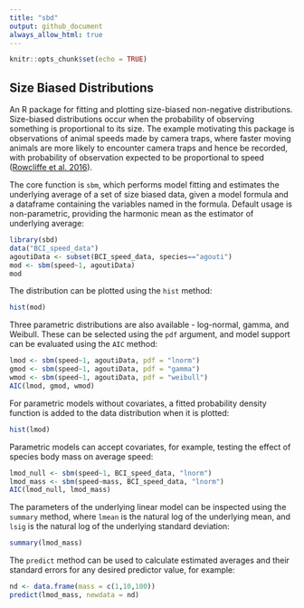 ```yaml
---
title: "sbd"
output: github_document
always_allow_html: true
---
```


```r
knitr::opts_chunk$set(echo = TRUE)
```

## Size Biased Distributions

An R package for fitting and plotting size-biased non-negative distributions. Size-biased distributions occur when the probability of observing something is proportional to its size. The example motivating this package is observations of animal speeds made by camera traps, where faster moving animals are more likely to encounter camera traps and hence be recorded, with probability of observation expected to be proportional to speed ([Rowcliffe et al. 2016](https://zslpublications.onlinelibrary.wiley.com/doi/full/10.1002/rse2.17)).

The core function is `sbm`, which performs model fitting and estimates the underlying average of a set of size biased data, given a model formula and a dataframe containing the variables named in the formula. Default usage is non-parametric, providing the harmonic mean as the estimator of underlying average:

```r
library(sbd)
data("BCI_speed_data")
agoutiData <- subset(BCI_speed_data, species=="agouti")
mod <- sbm(speed~1, agoutiData)
mod
```

The distribution can be plotted using the `hist` method:

```r
hist(mod)
```

Three parametric distributions are also available - log-normal, gamma, and Weibull. These can be selected using the `pdf` argument, and model support can be evaluated using the `AIC` method:

```r
lmod <- sbm(speed~1, agoutiData, pdf = "lnorm")
gmod <- sbm(speed~1, agoutiData, pdf = "gamma")
wmod <- sbm(speed~1, agoutiData, pdf = "weibull")
AIC(lmod, gmod, wmod)
```

For parametric models without covariates, a fitted probability density function is added to the data distribution when it is plotted:

```r
hist(lmod)
```

Parametric models can accept covariates, for example, testing the effect of species body mass on average speed:

```r
lmod_null <- sbm(speed~1, BCI_speed_data, "lnorm")
lmod_mass <- sbm(speed~mass, BCI_speed_data, "lnorm")
AIC(lmod_null, lmod_mass)
```

The parameters of the underlying linear model can be inspected using the `summary` method, where `lmean` is the natural log of the underlying mean, and `lsig` is the natural log of the underlying standard deviation:

```r
summary(lmod_mass)
```

The `predict` method can be used to calculate estimated averages and their standard errors for any desired predictor value, for example:

```r
nd <- data.frame(mass = c(1,10,100))
predict(lmod_mass, newdata = nd)
```
